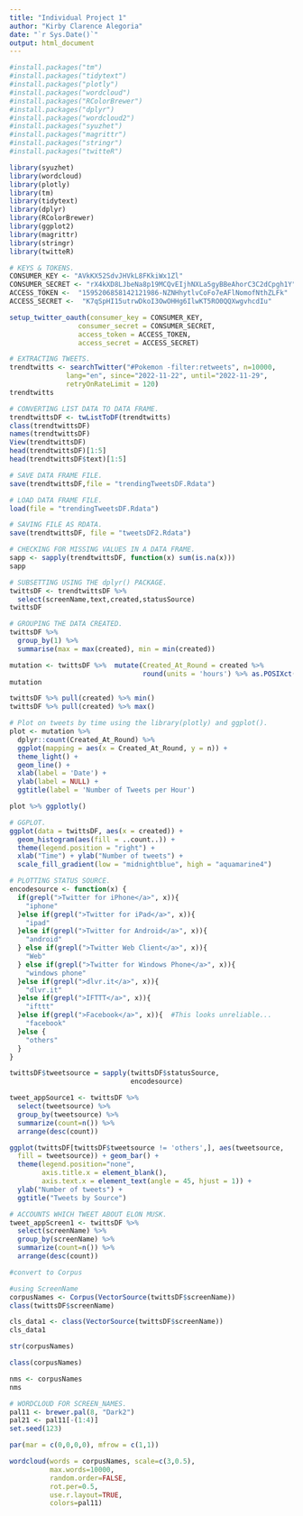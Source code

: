 ```yaml
---
title: "Individual Project 1"
author: "Kirby Clarence Alegoria"
date: "`r Sys.Date()`"
output: html_document
---
```


```r
#install.packages("tm")
#install.packages("tidytext")
#install.packages("plotly")
#install.packages("wordcloud")
#install.packages("RColorBrewer")
#install.packages("dplyr")
#install.packages("wordcloud2")
#install.packages("syuzhet")
#install.packages("magrittr")
#install.packages("stringr")
#install.packages("twitteR")

library(syuzhet)
library(wordcloud)
library(plotly)
library(tm)
library(tidytext)
library(dplyr)
library(RColorBrewer)
library(ggplot2)
library(magrittr)
library(stringr)
library(twitteR)
```

```r
# KEYS & TOKENS.
CONSUMER_KEY <- "AVkKX52SdvJHVkL8FKkiWx1Zl"
CONSUMER_SECRET <- "rX4kXD8LJbeNa8p19MCQvEIjhNXLa5gyBBeAhorC3C2dCpgh1Y"
ACCESS_TOKEN <-  "1595206858142121986-NZNHhytlvCoFo7eAFlNomofNthZLFk"
ACCESS_SECRET <-  "K7qSpHI15utrwDkoI3OwOHHg6IlwKT5RO0QQXwgvhcdIu"

```

```r
setup_twitter_oauth(consumer_key = CONSUMER_KEY,
                 consumer_secret = CONSUMER_SECRET,
                 access_token = ACCESS_TOKEN,
                 access_secret = ACCESS_SECRET)
```

```r
# EXTRACTING TWEETS.
trendtwitts <- searchTwitter("#Pokemon -filter:retweets", n=10000, 
              lang="en", since="2022-11-22", until="2022-11-29", 
              retryOnRateLimit = 120)
trendtwitts
```

```r
# CONVERTING LIST DATA TO DATA FRAME.
trendtwittsDF <- twListToDF(trendtwitts)
class(trendtwittsDF)
names(trendtwittsDF)
View(trendtwittsDF)
head(trendtwittsDF)[1:5]
head(trendtwittsDF$text)[1:5]
```

```r
# SAVE DATA FRAME FILE.
save(trendtwittsDF,file = "trendingTweetsDF.Rdata")
```

```r
# LOAD DATA FRAME FILE.
load(file = "trendingTweetsDF.Rdata")
```

```r
# SAVING FILE AS RDATA.
save(trendtwittsDF, file = "tweetsDF2.Rdata")
```

```r
# CHECKING FOR MISSING VALUES IN A DATA FRAME.
sapp <- sapply(trendtwittsDF, function(x) sum(is.na(x)))
sapp
```

```r
# SUBSETTING USING THE dplyr() PACKAGE.
twittsDF <- trendtwittsDF %>%
  select(screenName,text,created,statusSource)
twittsDF
```

```r
# GROUPING THE DATA CREATED. 
twittsDF %>%  
  group_by(1) %>%  
  summarise(max = max(created), min = min(created))
```

```r
mutation <- twittsDF %>%  mutate(Created_At_Round = created %>% 
                                 round(units = 'hours') %>% as.POSIXct())
mutation
```

```r
twittsDF %>% pull(created) %>% min() 
twittsDF %>% pull(created) %>% max()
```

```r
# Plot on tweets by time using the library(plotly) and ggplot().
plot <- mutation %>% 
  dplyr::count(Created_At_Round) %>% 
  ggplot(mapping = aes(x = Created_At_Round, y = n)) +
  theme_light() +
  geom_line() +
  xlab(label = 'Date') +
  ylab(label = NULL) +
  ggtitle(label = 'Number of Tweets per Hour')

plot %>% ggplotly()
```

```r
# GGPLOT.
ggplot(data = twittsDF, aes(x = created)) +
  geom_histogram(aes(fill = ..count..)) +
  theme(legend.position = "right") +
  xlab("Time") + ylab("Number of tweets") + 
  scale_fill_gradient(low = "midnightblue", high = "aquamarine4")
```

```r
# PLOTTING STATUS SOURCE.
encodesource <- function(x) {
  if(grepl(">Twitter for iPhone</a>", x)){
    "iphone"
  }else if(grepl(">Twitter for iPad</a>", x)){
    "ipad"
  }else if(grepl(">Twitter for Android</a>", x)){
    "android"
  } else if(grepl(">Twitter Web Client</a>", x)){
    "Web"
  } else if(grepl(">Twitter for Windows Phone</a>", x)){
    "windows phone"
  }else if(grepl(">dlvr.it</a>", x)){
    "dlvr.it"
  }else if(grepl(">IFTTT</a>", x)){
    "ifttt"
  }else if(grepl(">Facebook</a>", x)){  #This looks unreliable...
    "facebook"
  }else {
    "others"
  }
}
```

```r
twittsDF$tweetsource = sapply(twittsDF$statusSource, 
                              encodesource)
```

```r
tweet_appSource1 <- twittsDF %>% 
  select(tweetsource) %>%
  group_by(tweetsource) %>%
  summarize(count=n()) %>%
  arrange(desc(count))
```

```r
ggplot(twittsDF[twittsDF$tweetsource != 'others',], aes(tweetsource, 
  fill = tweetsource)) + geom_bar() +
  theme(legend.position="none",
        axis.title.x = element_blank(),
        axis.text.x = element_text(angle = 45, hjust = 1)) +
  ylab("Number of tweets") +
  ggtitle("Tweets by Source")
```

```r
# ACCOUNTS WHICH TWEET ABOUT ELON MUSK.
tweet_appScreen1 <- twittsDF %>%
  select(screenName) %>%
  group_by(screenName) %>%
  summarize(count=n()) %>%
  arrange(desc(count)) 

```

```r
#convert to Corpus

#using ScreenName
corpusNames <- Corpus(VectorSource(twittsDF$screenName))  
class(twittsDF$screenName)

cls_data1 <- class(VectorSource(twittsDF$screenName))
cls_data1

str(corpusNames)

class(corpusNames)

nms <- corpusNames
nms

```

```r
# WORDCLOUD FOR SCREEN_NAMES.
pal11 <- brewer.pal(8, "Dark2")
pal21 <- pal11[-(1:4)]
set.seed(123)

par(mar = c(0,0,0,0), mfrow = c(1,1))

wordcloud(words = corpusNames, scale=c(3,0.5),
          max.words=10000,
          random.order=FALSE,
          rot.per=0.5,
          use.r.layout=TRUE,
          colors=pal11)

```

